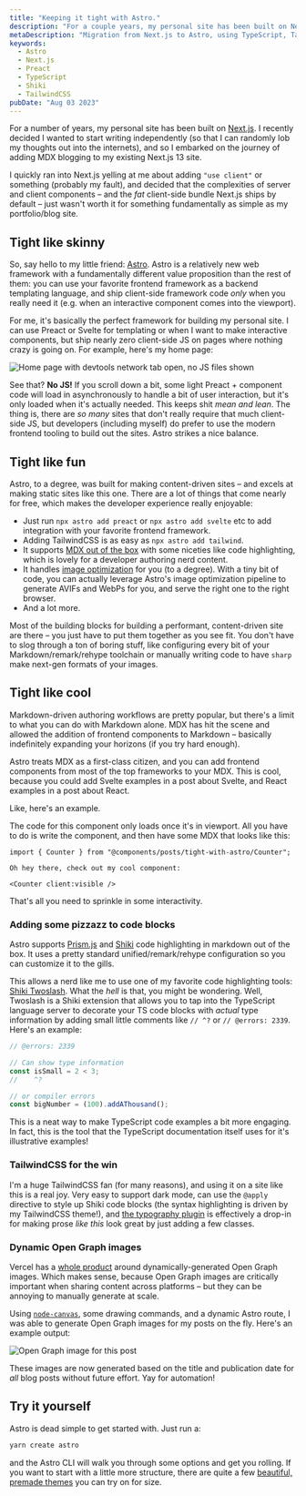 ```yaml
---
title: "Keeping it tight with Astro."
description: "For a couple years, my personal site has been built on Next.js. While in the process of adding a blog feature, I figured it was a good chance to migrate to Astro."
metaDescription: "Migration from Next.js to Astro, using TypeScript, TailwindCSS, Preact and Shiki Twoslash."
keywords:
  - Astro
  - Next.js
  - Preact
  - TypeScript
  - Shiki
  - TailwindCSS
pubDate: "Aug 03 2023"
---
```



For a number of years, my personal site has been built on [Next.js](https://nextjs.org/). I recently decided I wanted to start writing independently (so that I can randomly lob my thoughts out into the internets), and so I embarked on the journey of adding MDX blogging to my existing Next.js 13 site.

I quickly ran into Next.js yelling at me about adding `"use client"` or something (probably my fault), and decided that the complexities of server and client components – and the _fat_ client-side bundle Next.js ships by default – just wasn't worth it for something fundamentally as simple as my portfolio/blog site.

## Tight like skinny

So, say hello to my little friend: [Astro](https://astro.build/). Astro is a relatively new web framework with a fundamentally different value proposition than the rest of them: you can use your favorite frontend framework as a backend templating language, and ship client-side framework code _only_ when you really need it (e.g. when an interactive component comes into the viewport).

For me, it's basically the perfect framework for building my personal site. I can use Preact or Svelte for templating or when I want to make interactive components, but ship nearly zero client-side JS on pages where nothing crazy is going on. For example, here's my home page:

![Home page with devtools network tab open, no JS files shown](@assets/posts/tight-with-astro/no-js.png)

See that? **No JS!** If you scroll down a bit, some light Preact + component code will load in asynchronously to handle a bit of user interaction, but it's only loaded when it's actually needed. This keeps shit _mean and lean_. The thing is, there are _so many_ sites that don't really require that much client-side JS, but developers (including myself) do prefer to use the modern frontend tooling to build out the sites. Astro strikes a nice balance.

## Tight like fun

Astro, to a degree, was built for making content-driven sites – and excels at making static sites like this one. There are a lot of things that come nearly for free, which makes the developer experience really enjoyable:

- Just run `npx astro add preact` or `npx astro add svelte` etc to add integration with your favorite frontend framework.
- Adding TailwindCSS is as easy as `npx astro add tailwind`.
- It supports [MDX out of the box](https://docs.astro.build/en/guides/markdown-content/) with some niceties like code highlighting, which is lovely for a developer authoring nerd content.
- It handles [image optimization](https://docs.astro.build/en/guides/assets/) for you (to a degree). With a tiny bit of code, you can actually leverage Astro's image optimization pipeline to generate AVIFs and WebPs for you, and serve the right one to the right browser.
- And a lot more.

Most of the building blocks for building a performant, content-driven site are there – you just have to put them together as you see fit. You don't have to slog through a ton of boring stuff, like configuring every bit of your Markdown/remark/rehype toolchain or manually writing code to have `sharp` make next-gen formats of your images.

## Tight like cool

Markdown-driven authoring workflows are pretty popular, but there's a limit to what you can do with Markdown alone. MDX has hit the scene and allowed the addition of frontend components to Markdown – basically indefinitely expanding your horizons (if you try hard enough).

Astro treats MDX as a first-class citizen, and you can add frontend components from most of the top frameworks to your MDX. This is cool, because you could add Svelte examples in a post about Svelte, and React examples in a post about React.

Like, here's an example.

<Counter client:visible />

The code for this component only loads once it's in viewport. All you have to do is write the component, and then have some MDX that looks like this:

```mdx
import { Counter } from "@components/posts/tight-with-astro/Counter";

Oh hey there, check out my cool component:

<Counter client:visible />
```

That's all you need to sprinkle in some interactivity.

### Adding some pizzazz to code blocks

Astro supports [Prism.js](https://prismjs.com/) and [Shiki](https://shiki.matsu.io/) code highlighting in markdown out of the box. It uses a pretty standard unified/remark/rehype configuration so you can customize it to the gills.

This allows a nerd like me to use one of my favorite code highlighting tools: [Shiki Twoslash](https://shikijs.github.io/twoslash/). What the _hell_ is that, you might be wondering. Well, Twoslash is a Shiki extension that allows you to tap into the TypeScript language server to decorate your TS code blocks with _actual_ type information by adding small little comments like `// ^?` or `// @errors: 2339`. Here's an example:

```ts twoslash
// @errors: 2339

// Can show type information
const isSmall = 2 < 3;
//    ^?

// or compiler errors
const bigNumber = (100).addAThousand();
```

This is a neat way to make TypeScript code examples a bit more engaging. In fact, this is the tool that the TypeScript documentation itself uses for it's illustrative examples!

### TailwindCSS for the win

I'm a huge TailwindCSS fan (for many reasons), and using it on a site like this is a real joy. Very easy to support dark mode, can use the `@apply` directive to style up Shiki code blocks (the syntax highlighting is driven by my TailwindCSS theme!), and [the typography plugin](https://tailwindcss.com/docs/typography-plugin) is effectively a drop-in for making prose _like this_ look great by just adding a few classes.

### Dynamic Open Graph images

Vercel has a [whole product](https://vercel.com/docs/concepts/functions/edge-functions/og-image-generation) around dynamically-generated Open Graph images. Which makes sense, because Open Graph images are critically important when sharing content across platforms – but they can be annoying to manually generate at scale.

Using [`node-canvas`](https://github.com/Automattic/node-canvas), some drawing commands, and a dynamic Astro route, I was able to generate Open Graph images for my posts on the fly. Here's an example output:

![Open Graph image for this post](@assets/posts/tight-with-astro/dynamic-og.png)

These images are now generated based on the title and publication date for _all_ blog posts without future effort. Yay for automation!

## Try it yourself

Astro is dead simple to get started with. Just run a:

```sh
yarn create astro
```

and the Astro CLI will walk you through some options and get you rolling. If you want to start with a little more structure, there are quite a few [beautiful, premade themes](https://astro.build/themes) you can try on for size.
